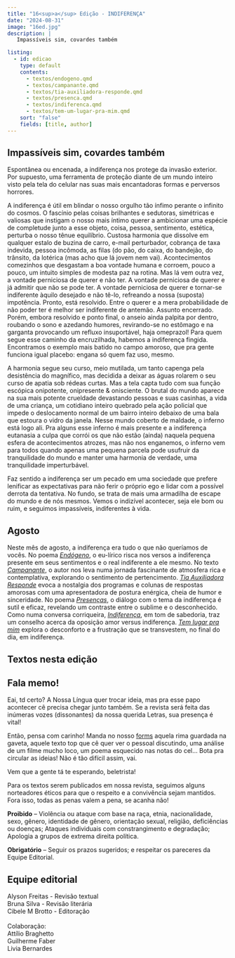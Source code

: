 ```yaml
---
title: "16<sup>a</sup> Edição - INDIFERENÇA"
date: "2024-08-31"
image: "16ed.jpg"
description: |
   Impassíveis sim, covardes também

listing: 
  - id: edicao
    type: default
    contents:
      - textos/endogeno.qmd
      - textos/campanante.qmd
      - textos/tia-auxiliadora-responde.qmd
      - textos/presenca.qmd
      - textos/indiferenca.qmd
      - textos/tem-um-lugar-pra-mim.qmd
    sort: "false"
    fields: [title, author]
---
```


## Impassíveis sim, covardes também

<!-- ![](capa.jpeg){.imgpar width="60%"} -->

Espontânea ou encenada, a indiferença nos protege da invasão exterior. Por supuesto, uma ferramenta de proteção diante de um mundo inteiro visto pela tela do celular nas suas mais encantadoras formas e perversos horrores. 

A indiferença é útil em blindar o nosso orgulho tão ínfimo perante o infinito do cosmos. O fascínio pelas coisas brilhantes e sedutoras, simétricas e valiosas que instigam o nosso mais íntimo querer a ambicionar uma espécie de completude junto a esse objeto, coisa, pessoa, sentimento, estética, perturba o nosso tênue equilíbrio. Custosa harmonia que dissolve em qualquer estalo de buzina de carro, e-mail perturbador, cobrança de taxa indevida, pessoa incômoda, as filas (do pão, do caixa, do bandejão, do trânsito, da lotérica (mas acho que lá jovem nem vai). Acontecimentos comezinhos que desgastam a boa vontade humana e corroem, pouco a pouco, um intuito simples de modesta paz na rotina. Mas lá vem outra vez, a vontade perniciosa de querer e não ter. A vontade perniciosa de querer e já admitir que não se pode ter. A vontade perniciosa de querer e tornar-se indiferente àquilo desejado e não tê-lo, refreando a nossa (suposta) impotência. Pronto, está resolvido. Entre o querer e a mera probabilidade de não poder ter é melhor ser indiferente de antemão. Assunto encerrado. Porém, embora resolvido e ponto final, o anseio ainda palpita por dentro, roubando o sono e azedando humores, revirando-se no estômago e na garganta provocando um refluxo insuportável, haja omeprazol! Para quem segue esse caminho da encruzilhada, habemos a indiferença fingida. Encontramos o exemplo mais batido no campo amoroso, que pra gente funciona igual placebo: engana só quem faz uso, mesmo.

A harmonia segue seu curso, meio mutilada, um tanto capenga pela desistência do magnífico, mas decidida a deixar as águas rolarem o seu curso de apatia sob rédeas curtas. Mas a tela capta tudo com sua função escópica onipotente, onipresente & onisciente. O brutal do mundo aparece na sua mais potente crueldade devastando pessoas e suas casinhas, a vida de uma criança, um cotidiano inteiro quebrado pela ação policial que impede o deslocamento normal de um bairro inteiro debaixo de uma bala que estoura o vidro da janela. Nesse mundo coberto de maldade, o inferno está logo ali. Pra alguns esse inferno é mais presente e a indiferença eutanasia a culpa que corrói os que não estão (ainda) naquela pequena esfera de acontecimentos atrozes, mas não nos enganemos, o inferno vem para todos quando apenas uma pequena parcela pode usufruir da tranquilidade do mundo e manter uma harmonia de verdade, uma tranquilidade imperturbável.

Faz sentido a indiferença ser um pecado em uma sociedade que prefere lenificar as expectativas para não ferir o próprio ego e lidar com a possível derrota da tentativa. No fundo, se trata de mais uma armadilha de escape do mundo e de nós mesmos. Vemos o indizível acontecer, seja ele bom ou ruim, e seguimos impassíveis, indiferentes à vida. 

## Agosto

Neste mês de agosto, a indiferença era tudo o que não queríamos de vocês. No poema [*Endógeno*](textos/endogeno.qmd), o eu-lírico risca nos versos a indiferença presente em seus sentimentos e o real indiferente a ele mesmo. No texto [*Campanante*](textos/campanante.qmd), o autor nos leva numa jornada fascinante de atmosfera rica e contemplativa, explorando o sentimento de pertencimento. [*Tia Auxiliadora Responde*](textos/tia-auxiliadora-responde.qmd) evoca a nostalgia dos programas e colunas de respostas amorosas com uma apresentadora de postura enérgica, cheia de humor e sinceridade. No poema [*Presenças*](textos/presenca.qmd), o diálogo com o tema da indiferença é sutil e eficaz, revelando um contraste entre o sublime e o desconhecido. Como numa conversa corriqueira, [*Indiferença*](textos/indiferenca.qmd), em tom de sabedoria, traz um conselho acerca da oposição amor versus indiferença. [*Tem lugar pra mim*](textos/tem-um-lugar-pra-mim.qmd) explora o desconforto e a frustração que se transvestem, no final do dia, em indiferença.

<!-- Iara Crioula, artista plástica e grafiteira, assina a capa da edição de agosto com nosso gato avarento. Confira seu trabalho em [@iara_criou_la](https://www.instagram.com/iara_criou_la). -->

## Textos nesta edição

::: {#edicao}
:::

## <i class="bi bi-mic-fill"></i> Fala memo!

Eai, td certo? A Nossa Língua quer trocar ideia, mas pra esse papo acontecer cê precisa chegar junto também. Se a revista será feita das inúmeras vozes (dissonantes) da nossa querida Letras, sua presença é vital!

Então, pensa com carinho! Manda no nosso [forms](https://forms.gle/DLdK8XZ6FbcQp5bD9) aquela rima guardada na gaveta, aquele texto top que cê quer ver o pessoal discutindo, uma análise de um filme mucho loco, um poema esquecido nas notas do cel... Bota pra circular as ideias! Não é tão difícil assim, vai.

Vem que a gente tá te esperando, beletrista!

::: callout-important
Para os textos serem publicados em nossa revista, seguimos alguns norteadores éticos para que o respeito e a convivência sejam mantidos. Fora isso, todas as penas valem a pena, se acanha não!

**Proibido** -- Violência ou ataque com base na raça, etnia, nacionalidade, sexo, gênero, identidade de gênero, orientação sexual, religião, deficiências ou doenças; Ataques individuais com constrangimento e degradação; Apologia a grupos de extrema direita política.

**Obrigatório** -- Seguir os prazos sugeridos; e respeitar os pareceres da Equipe Editorial.
:::

## Equipe editorial

<p>

</p>

| Alyson Freitas - Revisão textual
| Bruna Silva - Revisão literária
| Cibele M Brotto - Editoração
| 
| Colaboração:
| Attílio Braghetto
| Guilherme Faber
| Livia Bernardes
